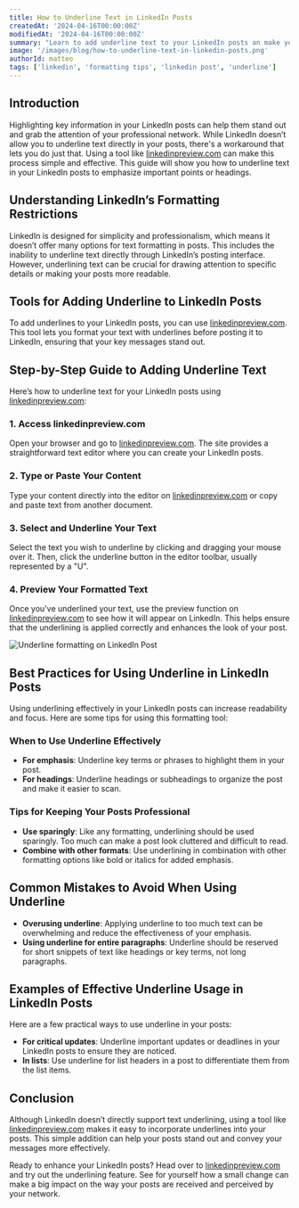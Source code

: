 ```yaml
---
title: How to Underline Text in LinkedIn Posts
createdAt: '2024-04-16T00:00:00Z'
modifiedAt: '2024-04-16T00:00:00Z'
summary: "Learn to add underline text to your LinkedIn posts an make your content stand out. Learn simple tips and tools to highlight key points and capture your audience's attention for better engagement."
image: '/images/blog/how-to-underline-text-in-linkedin-posts.png'
authorId: matteo
tags: ['linkedin', 'formatting tips', 'linkedin post', 'underline']
---
```


## Introduction

Highlighting key information in your LinkedIn posts can help them stand out and grab the attention of your professional network. While LinkedIn doesn’t allow you to underline text directly in your posts, there's a workaround that lets you do just that. Using a tool like [linkedinpreview.com](http://linkedinpreview.com/#tool) can make this process simple and effective. This guide will show you how to underline text in your LinkedIn posts to emphasize important points or headings.

<CtaCard
    title='Format and Preview your LinkedIn Posts with our Free Tool!'
    description='Add bold, underline, and emoji to your LinkedIn posts, and see how they look on desktop and mobile.'
    primaryButtonText='Use Our Free Tool'
    primaryButtonUrl='/#tool'
    pattern='circles'
    align='center'
/>

## Understanding LinkedIn’s Formatting Restrictions

LinkedIn is designed for simplicity and professionalism, which means it doesn’t offer many options for text formatting in posts. This includes the inability to underline text directly through LinkedIn’s posting interface. However, underlining text can be crucial for drawing attention to specific details or making your posts more readable.

## Tools for Adding Underline to LinkedIn Posts

To add underlines to your LinkedIn posts, you can use [linkedinpreview.com](http://linkedinpreview.com/#tool). This tool lets you format your text with underlines before posting it to LinkedIn, ensuring that your key messages stand out.

## Step-by-Step Guide to Adding Underline Text

Here’s how to underline text for your LinkedIn posts using [linkedinpreview.com](http://linkedinpreview.com/#tool):

### 1. Access linkedinpreview.com

Open your browser and go to [linkedinpreview.com](http://linkedinpreview.com/#tool). The site provides a straightforward text editor where you can create your LinkedIn posts.

### 2. Type or Paste Your Content

Type your content directly into the editor on [linkedinpreview.com](http://linkedinpreview.com/#tool) or copy and paste text from another document.

### 3. Select and Underline Your Text

Select the text you wish to underline by clicking and dragging your mouse over it. Then, click the underline button in the editor toolbar, usually represented by a "U".

### 4. Preview Your Formatted Text

Once you've underlined your text, use the preview function on [linkedinpreview.com](http://linkedinpreview.com/#tool) to see how it will appear on LinkedIn. This helps ensure that the underlining is applied correctly and enhances the look of your post.

<Image src='/images/blog/underline-example.png' alt='Underline formatting on LinkedIn Post' width={1500} height={500} />

## Best Practices for Using Underline in LinkedIn Posts

Using underlining effectively in your LinkedIn posts can increase readability and focus. Here are some tips for using this formatting tool:

### When to Use Underline Effectively

- **For emphasis**: Underline key terms or phrases to highlight them in your post.
- **For headings**: Underline headings or subheadings to organize the post and make it easier to scan.

<CtaCard
    title='Underline Text to LinkedIn Posts with our Free Tool!'
    description='Add bold, italic, and emoji to your LinkedIn posts, and see how they look on desktop and mobile.'
    primaryButtonText='Use Our Free Tool'
    primaryButtonUrl='/#tool'
    pattern='circles'
    align='center'
/>

### Tips for Keeping Your Posts Professional

- **Use sparingly**: Like any formatting, underlining should be used sparingly. Too much can make a post look cluttered and difficult to read.
- **Combine with other formats**: Use underlining in combination with other formatting options like bold or italics for added emphasis.

## Common Mistakes to Avoid When Using Underline

- **Overusing underline**: Applying underline to too much text can be overwhelming and reduce the effectiveness of your emphasis.
- **Using underline for entire paragraphs**: Underline should be reserved for short snippets of text like headings or key terms, not long paragraphs.

## Examples of Effective Underline Usage in LinkedIn Posts

Here are a few practical ways to use underline in your posts:

- **For critical updates**: Underline important updates or deadlines in your LinkedIn posts to ensure they are noticed.
- **In lists**: Use underline for list headers in a post to differentiate them from the list items.

## Conclusion

Although LinkedIn doesn’t directly support text underlining, using a tool like [linkedinpreview.com](http://linkedinpreview.com/#tool) makes it easy to incorporate underlines into your posts. This simple addition can help your posts stand out and convey your messages more effectively.

Ready to enhance your LinkedIn posts? Head over to [linkedinpreview.com](http://linkedinpreview.com/#tool) and try out the underlining feature. See for yourself how a small change can make a big impact on the way your posts are received and perceived by your network.

<CtaCard
    title='Format and Preview your LinkedIn Posts with our Free Tool!'
    description='Add bold, italic, and emoji to your LinkedIn posts, and see how they look on desktop and mobile.'
    primaryButtonText='Use Our Free Tool'
    primaryButtonUrl='/#tool'
    pattern='circles'
    align='center'
/>
